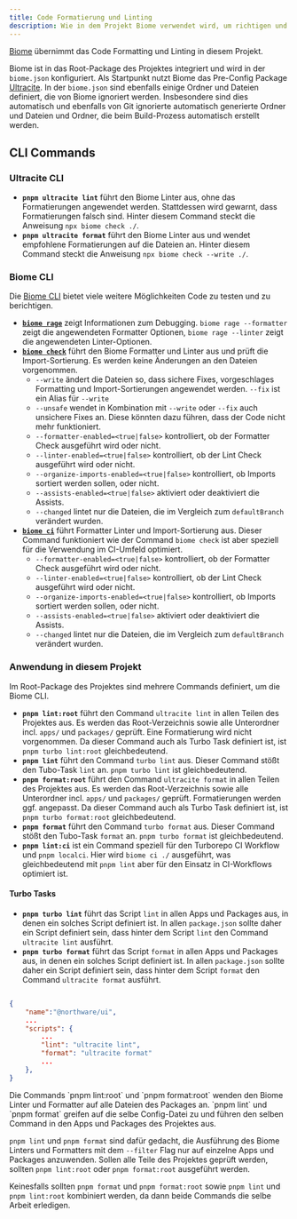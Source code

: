 ```yaml
---
title: Code Formatierung und Linting
description: Wie in dem Projekt Biome verwendet wird, um richtigen und schönen Code zu erhalten
---
```


[Biome](https://biomejs.dev/) übernimmt das Code Formatting und Linting in diesem Projekt.

Biome ist in das Root-Package des Projektes integriert und wird in der `biome.json` konfiguriert. Als Startpunkt nutzt Biome das Pre-Config Package [Ultracite](https://www.ultracite.dev/). In der `biome.json` sind ebenfalls einige Ordner und Dateien definiert, die von Biome ignoriert werden. Insbesondere sind dies automatisch und ebenfalls von Git ignorierte automatisch generierte Ordner und Dateien und Ordner, die beim Build-Prozess automatisch erstellt werden.

## CLI Commands

### Ultracite CLI

- **`pnpm ultracite lint`** führt den Biome Linter aus, ohne das Formatierungen angewendet werden. Stattdessen wird gewarnt, dass Formatierungen falsch sind. Hinter diesem Command steckt die Anweisung `npx biome check ./`.
- **`pnpm ultracite format`** führt den Biome Linter aus und wendet empfohlene Formatierungen auf die Dateien an. Hinter diesem Command steckt die Anweisung `npx biome check --write ./`.

### Biome CLI

Die [Biome CLI](https://biomejs.dev/reference/cli/) bietet viele weitere Möglichkeiten Code zu testen und zu berichtigen.

- [**`biome rage`**](https://biomejs.dev/reference/cli/#biome-rage) zeigt Informationen zum Debugging. `biome rage --formatter` zeigt die angewendeten Formatter Optionen, `biome rage --linter` zeigt die angewendeten Linter-Optionen.
- [**`biome check`**](https://biomejs.dev/reference/cli/#biome-check) führt den Biome Formatter und Linter aus und prüft die Import-Sortierung. Es werden keine Änderungen an den Dateien vorgenommen.
  - `--write` ändert die Dateien so, dass sichere Fixes, vorgeschlages Formatting und Import-Sortierungen angewendet werden. `--fix` ist ein Alias für `--write`
  - `--unsafe` wendet in Kombination mit `--write` oder `--fix` auch unsichere Fixes an. Diese könnten dazu führen, dass der Code nicht mehr funktioniert.
  - `--formatter-enabled=<true|false>` kontrolliert, ob der Formatter Check ausgeführt wird oder nicht.
  - `--linter-enabled=<true|false>` kontrolliert, ob der Lint Check ausgeführt wird oder nicht.
  - `--organize-imports-enabled=<true|false>` kontrolliert, ob Imports sortiert werden sollen, oder nicht.
  - `--assists-enabled=<true|false>` aktiviert oder deaktiviert die Assists.
  - `--changed` lintet nur die Dateien, die im Vergleich zum `defaultBranch` verändert wurden.
- [**`biome ci`**](https://biomejs.dev/reference/cli/#biome-ci) führt Formatter Linter und Import-Sortierung aus. Dieser Command funktioniert wie der Command `biome check` ist aber speziell für die Verwendung im CI-Umfeld optimiert.
  - `--formatter-enabled=<true|false>` kontrolliert, ob der Formatter Check ausgeführt wird oder nicht.
  - `--linter-enabled=<true|false>` kontrolliert, ob der Lint Check ausgeführt wird oder nicht.
  - `--organize-imports-enabled=<true|false>` kontrolliert, ob Imports sortiert werden sollen, oder nicht.
  - `--assists-enabled=<true|false>` aktiviert oder deaktiviert die Assists.
  - `--changed` lintet nur die Dateien, die im Vergleich zum `defaultBranch` verändert wurden.

### Anwendung in diesem Projekt

Im Root-Package des Projektes sind mehrere Commands definiert, um die Biome CLI.

- **`pnpm lint:root`** führt den Command `ultracite lint` in allen Teilen des Projektes aus. Es werden das Root-Verzeichnis sowie alle Unterordner incl. `apps/` und `packages/` geprüft. Eine Formatierung wird nicht vorgenommen. Da dieser Command auch als Turbo Task definiert ist, ist `pnpm turbo lint:root` gleichbedeutend.
- **`pnpm lint`** führt den Command `turbo lint` aus. Dieser Command stößt den Tubo-Task `lint` an. `pnpm turbo lint` ist gleichbedeutend.
- **`pnpm format:root`** führt den Command `ultracite format` in allen Teilen des Projektes aus. Es werden das Root-Verzeichnis sowie alle Unterordner incl. `apps/` und `packages/` geprüft. Formatierungen werden ggf. angepasst. Da dieser Command auch als Turbo Task definiert ist, ist `pnpm turbo format:root` gleichbedeutend.
- **`pnpm format`** führt den Command `turbo format` aus. Dieser Command stößt den Tubo-Task `format` an. `pnpm turbo format` ist gleichbedeutend.
- **`pnpm lint:ci`** ist ein Command speziell für den Turborepo CI Workflow und `pnpm localci`. Hier wird `biome ci ./` ausgeführt, was gleichbedeutend mit `pnpm lint` aber für den Einsatz in CI-Workflows optimiert ist.

#### Turbo Tasks

- **`pnpm turbo lint`** führt das Script `lint` in allen Apps und Packages aus, in denen ein solches Script definiert ist. In allen `package.json` sollte daher ein Script definiert sein, dass hinter dem Script `lint` den Command `ultracite lint` ausführt.
- **`pnpm turbo format`** führt das Script `format` in allen Apps und Packages aus, in denen ein solches Script definiert ist. In allen `package.json` sollte daher ein Script definiert sein, dass hinter dem Script `format` den Command `ultracite format` ausführt.

```json title="package.json"

{
    "name":"@northware/ui",
    ...
    "scripts": {
        ...
        "lint": "ultracite lint",
        "format": "ultracite format"
        ...
    },
}

```
<Callout type="info">
Die Commands `pnpm lint:root` und `pnpm format:root` wenden den Biome Linter und Formatter auf alle Dateien des Packages an. 
`pnpm lint` und `pnpm format` greifen auf die selbe Config-Datei zu und führen den selben Command in den Apps und Packages des Projektes aus.

`pnpm lint` und `pnpm format` sind dafür gedacht, die Ausführung des Biome Linters und Formatters mit dem `--filter` Flag nur auf einzelne Apps und Packages anzuwenden. 
Sollen alle Teile des Projektes geprüft werden, sollten `pnpm lint:root` oder `pnpm format:root` ausgeführt werden.

Keinesfalls sollten `pnpm format` und `pnpm format:root` sowie `pnpm lint` und `pnpm lint:root` kombiniert werden, da dann beide Commands die selbe Arbeit erledigen.
</Callout>
